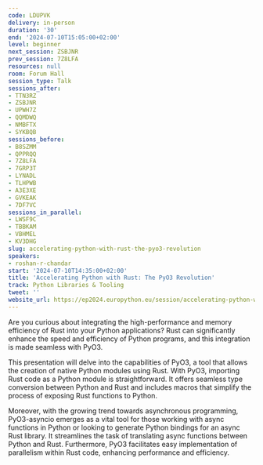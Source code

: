 ```yaml
---
code: LDUPVK
delivery: in-person
duration: '30'
end: '2024-07-10T15:05:00+02:00'
level: beginner
next_session: ZSBJNR
prev_session: 7Z8LFA
resources: null
room: Forum Hall
session_type: Talk
sessions_after:
- TTN3RZ
- ZSBJNR
- UPWH7Z
- QQMDWQ
- NMBFTX
- SYKBQB
sessions_before:
- B8SZMM
- QPPRQQ
- 7Z8LFA
- 7GRP3T
- LYNADL
- TLHPWB
- A3E3XE
- GVKEAK
- 7DF7VC
sessions_in_parallel:
- LWSF9C
- TBBKAM
- VBHMEL
- KV3DHG
slug: accelerating-python-with-rust-the-pyo3-revolution
speakers:
- roshan-r-chandar
start: '2024-07-10T14:35:00+02:00'
title: 'Accelerating Python with Rust: The PyO3 Revolution'
track: Python Libraries & Tooling
tweet: ''
website_url: https://ep2024.europython.eu/session/accelerating-python-with-rust-the-pyo3-revolution
---
```


Are you curious about integrating the high-performance and memory efficiency of Rust into your Python applications? Rust can significantly enhance the speed and efficiency of Python programs, and this integration is made seamless with PyO3.

This presentation will delve into the capabilities of PyO3, a tool that allows the creation of native Python modules using Rust. With PyO3, importing Rust code as a Python module is straightforward. It offers seamless type conversion between Python and Rust and includes macros that simplify the process of exposing Rust functions to Python.

Moreover, with the growing trend towards asynchronous programming, PyO3-asyncio emerges as a vital tool for those working with async functions in Python or looking to generate Python bindings for an async Rust library. It streamlines the task of translating async functions between Python and Rust. Furthermore, PyO3 facilitates easy implementation of parallelism within Rust code, enhancing performance and efficiency.
